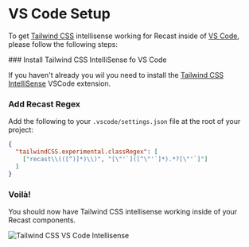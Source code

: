 
# VS Code Setup

To get [Tailwind CSS](https://tailwindcss.com/) intellisense working for Recast
inside of [VS Code](https://code.visualstudio.com/), please follow the following
steps:

<Steps>
### Install Tailwind CSS IntelliSense fo VS Code

If you haven't already you wil you need to install the
[Tailwind CSS IntelliSense](https://marketplace.visualstudio.com/items?itemName=bradlc.vscode-tailwindcss)
VSCode extension.

### Add Recast Regex

Add the following to your `.vscode/settings.json` file at the root of your
project:

```json copy
{
  "tailwindCSS.experimental.classRegex": [
    ["recast\\(([^)]*)\\)", "[\"'`]([^\"'`]*).*?[\"'`]"]
  ]
}
```

### Voilà!

You should now have Tailwind CSS intellisense working inside of your Recast
components.

<div className="overflow-hidden rounded-lg mt-8">
  <Image
    src="https://github.com/reactivepixels/recast/blob/main/packages/docs/public/images/tailwind-css-vscode-intellisense.png"
    alt="Tailwind CSS VS Code Intellisense"
    width={891}
    height={546}
  />
</div>

</Steps>
